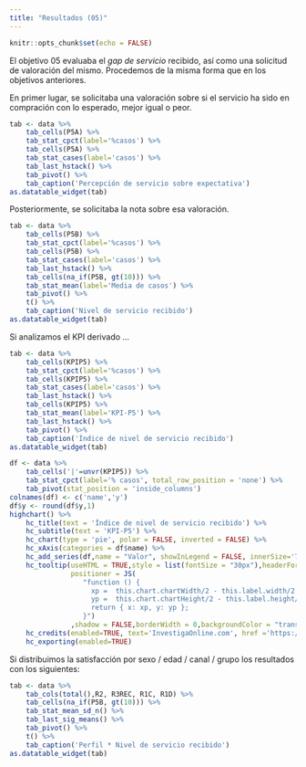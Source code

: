 ```yaml
---
title: "Resultados (05)"
---
```


```r
knitr::opts_chunk$set(echo = FALSE)
```

El objetivo 05 evaluaba el _gap de servicio_ recibido, así como una solicitud de valoración del mismo. Procedemos de la misma forma que en los objetivos anteriores.

En primer lugar, se solicitaba una valoración sobre si el servicio ha sido en compración con lo esperado, mejor igual o peor.

```r

tab <- data %>%
	tab_cells(P5A) %>%
	tab_stat_cpct(label='%casos') %>%
    tab_cells(P5A) %>%
    tab_stat_cases(label='casos') %>%
    tab_last_hstack() %>%
    tab_pivot() %>%
    tab_caption('Percepción de servicio sobre expectativa')
as.datatable_widget(tab)
```

Posteriormente, se solicitaba la nota sobre esa valoración.

```r
tab <- data %>%
	tab_cells(P5B) %>%
	tab_stat_cpct(label='%casos') %>%
    tab_cells(P5B) %>%
    tab_stat_cases(label='casos') %>%
    tab_last_hstack() %>%
    tab_cells(na_if(P5B, gt(10))) %>%
    tab_stat_mean(label='Media de casos') %>%
    tab_pivot() %>%
    t() %>%
    tab_caption('Nivel de servicio recibido')
as.datatable_widget(tab)
```

Si analizamos el KPI derivado ...

```r
tab <- data %>%
	tab_cells(KPIP5) %>%
	tab_stat_cpct(label='%casos') %>%
    tab_cells(KPIP5) %>%
    tab_stat_cases(label='casos') %>%
    tab_last_hstack() %>%
    tab_cells(KPIP5) %>%
    tab_stat_mean(label='KPI-P5') %>%
    tab_last_hstack() %>%
	tab_pivot() %>%
    tab_caption('Índice de nivel de servicio recibido')
as.datatable_widget(tab)
```

```r
df <- data %>%
	tab_cells('|'=unvr(KPIP5)) %>%
	tab_stat_cpct(label='% casos', total_row_position = 'none') %>%
	tab_pivot(stat_position = 'inside_columns')
colnames(df) <- c('name','y')
df$y <- round(df$y,1)
highchart() %>%
    hc_title(text = 'Índice de nivel de servicio recibido') %>%
    hc_subtitle(text = 'KPI-P5') %>% 
    hc_chart(type = 'pie', polar = FALSE, inverted = FALSE) %>% 
    hc_xAxis(categories = df$name) %>%
    hc_add_series(df,name = "Valor", showInLegend = FALSE, innerSize='75%',dataLabels = list(format="{point.name}<br>({point.y}%)"))%>%
    hc_tooltip(useHTML = TRUE,style = list(fontSize = "30px"),headerFormat = "",pointFormat = paste("<br><div style='text-align: center;'>Índice <b><br>",round(mean(data$KPIP5, na.rm = TRUE), 1),"</div>"),
               positioner = JS(
                  "function () {
                    xp =  this.chart.chartWidth/2 - this.label.width/2
                    yp =  this.chart.chartHeight/2 - this.label.height/2
                    return { x: xp, y: yp };
                  }")
               ,shadow = FALSE,borderWidth = 0,backgroundColor = "transparent",hideDelay = 9999) %>%
    hc_credits(enabled=TRUE, text='InvestigaOnline.com', href ='https://www.investigaonline.com') %>%
    hc_exporting(enabled=TRUE)
```

Si distribuimos la satisfacción por sexo / edad / canal / grupo los resultados con los siguientes:

```r
tab <- data %>%
    tab_cols(total(),R2, R3REC, R1C, R1D) %>%
    tab_cells(na_if(P5B, gt(10))) %>%
    tab_stat_mean_sd_n() %>%
    tab_last_sig_means() %>%
	tab_pivot() %>%
    t() %>%
    tab_caption('Perfil * Nivel de servicio recibido')
as.datatable_widget(tab)
```
